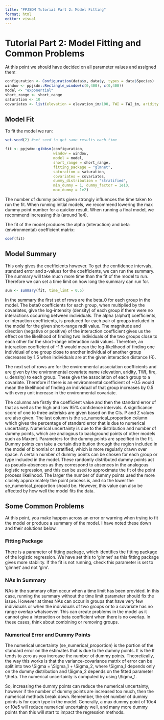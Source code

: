 ```yaml
---
title: "PPJSDM Tutorial Part 2: Model Fitting"
format: html
editor: visual
---
```


# Tutorial Part 2: Model Fitting and Common Problems

At this point we should have decided on all parameter values and assigned them:

```r
configuration <- Configuration(data$x, data$y, types = data$Species)
window <- ppjsdm::Rectangle_window(c(0,400), c(0,400))
model <- "exponential"
short_range <- short_range
saturation <- 10 
covariates <- list(elevation = elevation_im/100, TWI = TWI_im, aridity = aridity_im, u_density = u_density_im, fire = fire_im)
```

## Model Fit

To fit the model we run:

```r
set.seed(2) #set seed to get same results each time 

fit <- ppjsdm::gibbsm(configuration, 
                      window = window, 
                      model = model,
                      short_range = short_range,
                      fitting_package = "glmnet",
                      saturation = saturation,
                      covariates = covariates,
                      dummy_distribution = "stratified",
                      min_dummy = 1, dummy_factor = 1e10, 
                      max_dummy = 1e2)

```

The number of dummy points given strongly influences the time taken to run the fit. When running initial models, we recommend lowering the max dummy point number for a quicker result. When running a final model, we recommend increasing this (around 1e4).

The fit of the model produces the alpha (interaction) and beta (environmental) coefficient matrix:

```r
coef(fit)
```

## Model Summary

This only gives the coefficients however. To get the confidence intervals, standard error and z-values for the coefficients, we can run the summary. The summary will take much more time than the fit of the model to run. Therefore we can set a time limit on how long the summary can run for.

```r
sum <- summary(fit, time_limt = 0.5)
```

In the summary the first set of rows are the beta_0 for each group in the model. The beta0 coefficients for each group, when multiplied by the covariates, give the log-intensity (density) of each group if there were no interactions occurring between individuals. The alpha (alpha1) coefficients, or interaction coefficients, is produced for each pair of groups included in the model for the given short-range radii value. The magnitude and direction (negative or positive) of the interaction coefficient gives us the effect on the likelihood of finding two individuals of the two groups close to each other for the short-range interaction radii values. Therefore, an interaction coefficient of -1.5 would mean the log-likelihood of finding one individual of one group close to another individual of another group decreases by 1.5 when individuals are at the given interaction distance (R).

The next set of rows are for the environmental association coefficients and are given by the environmental covariate name (elevation, aridity, TWI, fire, u_density) to each group. These give the association of each group to a covariate. Therefore if there is an environmental coefficient of +0.5 would mean the likelihood of finding an individual of that group increases by 0.5 with every unit increase in the environmental covariate.

The columns are firstly the coefficient value and then the standard error of that as well as the high and low 95% confidence intervals. A significance score of one to three asterisks are given based on the CIs. P and Z values are also given. The last column is the se_numerical_proportion column which gives the percentage of standard error that is due to numerical uncertainty. Numerical uncertainty is due to the distribution and number of dummy points, which are analogous to background points of other models such as Maxent. Parameters for the dummy points are specified in the fit. Dummy points can take a certain distribution through the region included in the model of binomial or stratified, which is more regularly drawn over space. A certain number of dummy points can be chosen for each group or type included in the model. These randomly distributed dummy points act as pseudo-absences as they correspond to absences in the analogous logistic regression, and this can be used to approximate the fit of the point process likelihood. The larger the number of dummy points used the more closely approximately the point process is, and so the lower the se_numerical_proportion should be. However, this value can also be affected by how well the model fits the data.

## Some Common Problems

At this point, you make happen across an error or warning when trying to fit the model or produce a summary of the model. I have noted these down and their solutions below.

### Fitting Package 

There is a parameter of fitting package, which identifies the fitting package of the logistic regression. We have set this to 'glmnet' as this fitting package gives more stability. If the fit is not running, check this parameter is set to 'glmnet' and not 'glm'.

### NAs in Summary 

NAs in the summary often occur when a time limit has been provided. In this case, running the summary without the time limit parameter should fix the issue. However at times NAs can occur in groups that have very few individuals or when the individuals of two groups or to a covariate has no range overlap whatsoever. This can create problems in the model as it cannot give a interaction or beta coefficient when there is no overlap. In these cases, think about combining or removing groups.

### Numerical Error and Dummy Points 

The numerical uncertainty (se_numerical_proportion) is the portion of the standard error on the estimates that is due to the dummy points. It is the It tends to zero as you increase the number of dummy points. Theoretically, the way this works is that the variance-covariance matrix of error can be split into two \\Sigma = \\Sigma_1 + \\Sigma_2, where \\Sigma_1 depends only on the dummy distribution and \\Sigma_2 depends on the fitted parameter \\theta. The numerical uncertainty is computed by using \\Sigma_1. 

So, increasing the dummy points can reduce the numerical uncertainty, however if the number of dummy points are increased too much, then the numerical methods break down. Remember, the set number of dummy points is for each type in the model. Generally, a max dummy point of 10e4 or 10e5 will reduce numerical uncertainty well, and many more dummy points than this will start to impact the regression methods.

